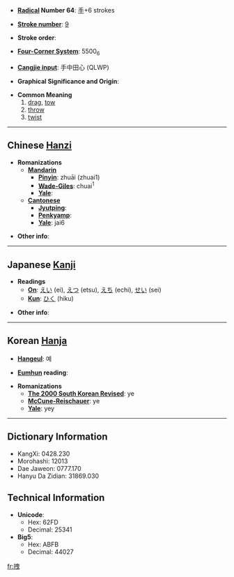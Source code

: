 * '''[[Wiktionary:Chinese radical index| Radical]] Number 64''': [[Wiktionary:Chinese radical index 手|手]]+6 strokes

* '''[[Wiktionary:Chinese total strokes index|Stroke number]]''': [[Wiktionary:Chinese total strokes index 9|9]]

* '''Stroke order''': 

* '''[[Wiktionary:Chinese four corner index|Four-Corner System]]''': 5500<sub>6</sub>

* '''[[Wiktionary:Chinese Cangjie index|Cangjie input]]''': 手中田心 (QLWP)

* '''Graphical Significance and Origin''': 

* '''Common Meaning'''
*#[[drag]], [[tow]]
*# [[throw]]
*# [[twist]]


----

== Chinese [[Hanzi]] ==

* '''Romanizations'''
** '''[[Mandarin]]'''
*** '''[[Pinyin]]''': zhuāi (zhuai1)
*** '''[[Wade-Giles]]''': chuai<sup>1</sup>
*** '''[[Yale]]''': 
** '''[[Cantonese]]'''
*** '''[[Jyutping]]''':
*** '''[[Penkyamp]]''': 
*** '''[[Yale]]''': jai6

* '''Other info''': 

----

== Japanese [[Kanji]] ==

* '''Readings'''
** '''[[On]]''': [[えい]] (ei), [[えつ]] (etsu), [[えち]] (echi), [[せい]] (sei)
** '''[[Kun]]''': [[ひく]] (hiku)

* '''Other info''':  

----

== Korean [[Hanja]] ==

* '''[[Hangeul]]''': 예

* '''[[Eumhun]] reading''': 

* '''Romanizations'''
** '''[[The 2000 South Korean Revised Romanization|The 2000 South Korean Revised]]''': ye
** '''[[McCune-Reischauer]]''': ye
** '''[[Yale]]''': yey

----

== Dictionary Information ==

* KangXi: 0428.230
* Morohashi: 12013
* Dae Jaweon: 0777.170
* Hanyu Da Zidian: 31869.030

== Technical Information ==

* '''Unicode''':
** Hex: 62FD
** Decimal: 25341
* '''Big5''':
** Hex: ABFB
** Decimal: 44027

[[fr:拽]]